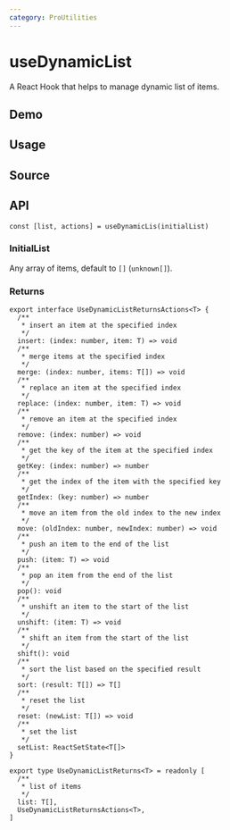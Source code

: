 ```yaml
---
category: ProUtilities
---
```


# useDynamicList


<HooksType category={frontmatter.category} />

A React Hook that helps to manage dynamic list of items.

## Demo


<App />

## Usage



## Source


<Source />

## API

```tsx
const [list, actions] = useDynamicLis(initialList)
```

### InitialList

Any array of items, default to `[]` (`unknown[]`).

### Returns

```tsx
export interface UseDynamicListReturnsActions<T> {
  /**
   * insert an item at the specified index
   */
  insert: (index: number, item: T) => void
  /**
   * merge items at the specified index
   */
  merge: (index: number, items: T[]) => void
  /**
   * replace an item at the specified index
   */
  replace: (index: number, item: T) => void
  /**
   * remove an item at the specified index
   */
  remove: (index: number) => void
  /**
   * get the key of the item at the specified index
   */
  getKey: (index: number) => number
  /**
   * get the index of the item with the specified key
   */
  getIndex: (key: number) => number
  /**
   * move an item from the old index to the new index
   */
  move: (oldIndex: number, newIndex: number) => void
  /**
   * push an item to the end of the list
   */
  push: (item: T) => void
  /**
   * pop an item from the end of the list
   */
  pop(): void
  /**
   * unshift an item to the start of the list
   */
  unshift: (item: T) => void
  /**
   * shift an item from the start of the list
   */
  shift(): void
  /**
   * sort the list based on the specified result
   */
  sort: (result: T[]) => T[]
  /**
   * reset the list
   */
  reset: (newList: T[]) => void
  /**
   * set the list
   */
  setList: ReactSetState<T[]>
}

export type UseDynamicListReturns<T> = readonly [
  /**
   * list of items
   */
  list: T[],
  UseDynamicListReturnsActions<T>,
]
```
